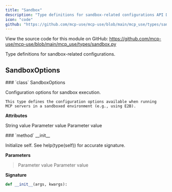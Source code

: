 ```yaml
---
title: "Sandbox"
description: "Type definitions for sandbox-related configurations API Documentation"
icon: "code"
github: "https://github.com/mcp-use/mcp-use/blob/main/mcp_use/types/sandbox.py"
---
```


<Callout type="info" title="Source Code">
View the source code for this module on GitHub: <a href='https://github.com/mcp-use/mcp-use/blob/main/mcp_use/types/sandbox.py' target='_blank' rel='noopener noreferrer'>https://github.com/mcp-use/mcp-use/blob/main/mcp_use/types/sandbox.py</a>
</Callout>

Type definitions for sandbox-related configurations.

## SandboxOptions

<Card type="info" img="http://localhost:3000/gradient-generator/api/random?width=800&height=50">
### `class` SandboxOptions

Configuration options for sandbox execution.

    This type defines the configuration options available when running
    MCP servers in a sandboxed environment (e.g., using E2B).

**Attributes**
>
<ParamField body="api_key" type="str" required="True" >   String value </ParamField>
<ParamField body="sandbox_template_id" type="NotRequired" required="True" >   Parameter value </ParamField>
<ParamField body="supergateway_command" type="NotRequired" required="True" >   Parameter value </ParamField>

<Card type="info" img="http://localhost:3000/gradient-generator/api/random?width=800&height=50">
### `method` __init__

Initialize self.  See help(type(self)) for accurate signature.

**Parameters**
><ParamField body="args" required="True" >   Parameter value </ParamField>
><ParamField body="kwargs" required="True" >   Parameter value </ParamField>

**Signature**
```python wrap
def __init__(args, kwargs):
```

</Card>

</Card>
